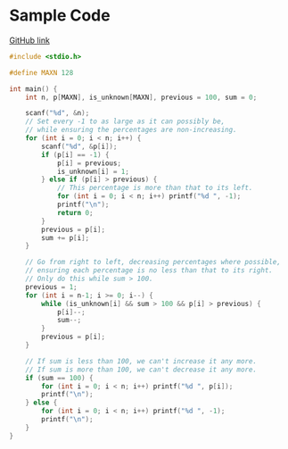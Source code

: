 # Sample Code

[GitHub link](https://github.com/csesoc/comp1511-revision-t1-2022/blob/master/solutions/ingredients/solution.c)

```c
#include <stdio.h>

#define MAXN 128

int main() {
    int n, p[MAXN], is_unknown[MAXN], previous = 100, sum = 0;

	scanf("%d", &n);
    // Set every -1 to as large as it can possibly be,
    // while ensuring the percentages are non-increasing.
	for (int i = 0; i < n; i++) {
		scanf("%d", &p[i]);
		if (p[i] == -1) {
			p[i] = previous;
			is_unknown[i] = 1;
		} else if (p[i] > previous) {
            // This percentage is more than that to its left.
            for (int i = 0; i < n; i++) printf("%d ", -1);
		    printf("\n");
            return 0;
        }
		previous = p[i];
		sum += p[i];
	}

    // Go from right to left, decreasing percentages where possible,
    // ensuring each percentage is no less than that to its right.
    // Only do this while sum > 100. 
	previous = 1;
	for (int i = n-1; i >= 0; i--) {
		while (is_unknown[i] && sum > 100 && p[i] > previous) {
			p[i]--;
			sum--;
		}
		previous = p[i];
	}

    // If sum is less than 100, we can't increase it any more.
    // If sum is more than 100, we can't decrease it any more.
	if (sum == 100) {
		for (int i = 0; i < n; i++) printf("%d ", p[i]);
		printf("\n");
	} else {
		for (int i = 0; i < n; i++) printf("%d ", -1);
		printf("\n");
	}
}
```
